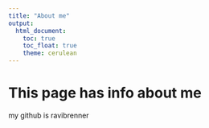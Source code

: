 ```yaml
---
title: "About me"
output: 
  html_document:
    toc: true
    toc_float: true
    theme: cerulean
---
```


# This page has info about me

my github is ravibrenner